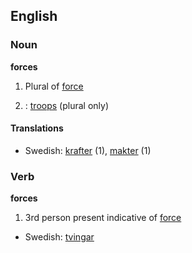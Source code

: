 ==English==

===Noun===
'''forces'''
#Plural of [[force]]
#{{cattag|Military}}: [[troops]] (plural only)

====Translations====
*Swedish: [[krafter]] (1), [[makter]] (1)

===Verb===
'''forces'''
#3rd person present indicative of [[force]]

*Swedish: [[tvingar]]